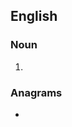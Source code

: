 {{also|pigeonholes|pigeon-holes}}
==English==

===Noun===
{{head|en|noun form}}

# {{plural of|pigeon hole|lang=en}}

===Anagrams===
* {{anagrams|en|a=eeghilnoops|phenologies}}